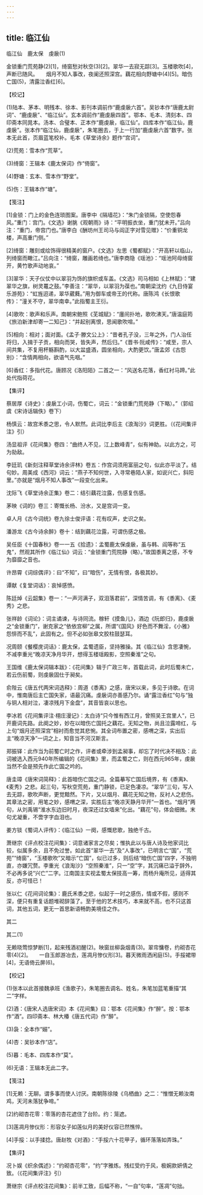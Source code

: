 ```yaml
---
---
---
```

title: 临江仙
---



临江仙　鹿太保　虔扆(1)


金锁重门荒苑静(2)[1]，绮窗愁对秋空(3)[2]。翠华一去寂无踪[3]。玉楼歌吹[4]，声断已随风。　　烟月不知人事改，夜阑还照深宫。藕花相向野塘中(4)[5]。暗伤亡国(5)，清露泣香红[6]。





【校记】


(1)陆本、茅本、明残本、徐本、影刊本调前作“鹿虔扆六首”。吴钞本作“唐鹿太尉词”、“鹿虔扆”、“临江仙”。玄本调前作“鹿虔扆四首”。鄂本、毛本、清刻本、四印斋本同晁本。汤本、合璧本、正本作“鹿虔扆，临江仙”。四库本作“临江仙，鹿虔扆”。张本作“临江仙，鹿虔扆”，朱笔圈去，于上一行加“鹿虔扆六首”数字。张本无此首，页眉蓝笔校补。毛本《草堂诗余》题作“宫词”。

(2)荒苑：雪本作“荒草”。

(3)绮窗：王辑本《鹿太保词》作“倚窗”。

(4)野塘：玄本、雪本作“野堂”。

(5)伤：王辑本作“塘”。





【笺注】


[1]金锁：门上的金色连琐图案。唐李中《隔墙花》：“朱门金锁隔，空使怨春风。”重门：宫门。《文选》谢朓《观朝雨》诗：“平明振衣坐，重门犹未开。”吕向注：“重门，帝宫门也。”唐李白《酬坊州王司马与阎正字对雪见赠》：“价重铜龙楼，声高重门侧。”

[2]绮窗：雕刻或绘饰得很精美的窗户。《文选》左思《蜀都赋》：“开高轩以临山，列绮窗而瞰江。”吕向注：“绮窗，雕画若绮也。”唐李商隐《瑶池》：“瑶池阿母绮窗开，黄竹歌声动地哀。”

[3]翠华：天子仪仗中以翠羽为饰的旗帜或车盖。《文选》司马相如《上林赋》：“建翠华之旗，树灵鼍之鼓。”李善注：“翠华，以翠羽为葆也。”南朝梁沈约《九日侍宴乐游苑》：“虹旌迢递，翠华葳蕤。”用为御车或帝王的代称。唐陈鸿《长恨歌传》：“潼关不守，翠华南幸。”此指蜀主王衍。

[4]歌吹：歌声和乐声。南朝宋鲍照《芜城赋》：“廛闬扑地，歌吹沸天。”唐温庭筠《旅泊新津却寄一二知己》：“并起别离恨，思闻歌吹喧。”

[5]相向：相对；面对面。《孟子·滕文公上》：“昔者孔子没，三年之外，门人治任将归，入揖于子贡，相向而哭，皆失声，然后归。”《晋书·阮咸传》：“咸至，宗人间共集，不复用杯觞斟酌，以大盆盛酒，圆坐相向，大酌更饮。”唐孟郊《古怨别》：“含情两相向，欲语气先咽。”

[6]香红：多指代花。唐顾况《洛阳陌》二首之一：“风送名花落，香红衬马蹄。”此处代指荷花。





【集评】


蔡居厚《诗史》：虔扆工小词，伤蜀亡，词云：“金锁重门荒苑静（下略）。”（郭绍虞《宋诗话辑佚》卷下）

杨慎云：故宫禾黍之思，令人默然。此词比李后主《浪淘沙》词更胜。（《花间集评注》引）

汤显祖评《花间集》卷四：“曲终人不见，江上数峰青”，似有神助。以此方之，可为勍敌。

李廷玑《新刻注释草堂诗余评林》卷五：作宫词须用富丽之句，似此亦平淡了。结句妙。周美成《西河》词云：“燕子不知何世，入寻常巷陌人家，如说兴亡，斜阳里。”亦就是“烟月不知人事改”一段变化出来。

沈际飞《草堂诗余正集》卷二：结引藕花泣露，伤感复伤感。

茅映《词的》卷三：寄慨长杨、汾水，又是宫词一变。

卓人月《古今词统》卷九徐士俊评语：花有叹声，史识之矣。

潘游龙《古今诗余醉》卷十：结到藕花泣露，可谓伤感之极。

吴任臣《十国春秋》卷一一五《拾遗》：孟蜀鹿太保虔扆，虽与韩、阎等称“五鬼”，然观其所作《临江仙》词云：“金锁重门荒院静（略）。”故国黍离之感，不专为靡靡之音也。

许昂霄《词综偶评》：曰“不知”，曰“暗伤”，无情有恨，各极其妙。

谭献《复堂词话》：哀悼感愤。

陈廷焯《云韶集》卷一：“一声河满子，双泪落君前”，深情苦调，有《黍离》、《麦秀》之悲。

张祥龄《词论》：词主谲谏，与诗同流。稼轩《摸鱼儿》，酒边《阮郎归》，鹿虔扆之“金锁重门”，谢克家之“依依宫柳”之属，所谓“《国风》好色而不舞淫，《小雅》怨悱而不乱”，此固有之。但不必如张皋文胶柱鼓瑟耳。

况周颐《餐樱庑词话》：鹿太保，孟蜀遗臣，坚持雅操。其《临江仙》含思凄惋，不减李重光“晚凉天净月华开，想得玉楼瑶殿影，空照秦淮”之句。

王国维《鹿太保词辑本跋》：《花间集》辑于广政三年，首载此词，此时后蜀未亡，若云伤前蜀，则虔扆固仕于昶矣。

俞陛云《唐五代两宋词选释》：周道《黍离》之感，唐宋以来，多见于诗歌。在词中，惟南唐后主亡国失家，语最沉痛。虔扆词亦善感乃尔。诵“露泣香红”句与“独与铜人相对泣，凄凉残月下金盘”，其音皆哀以思也。

李冰若《花间集评注·栩庄漫记》：太白诗“只今惟有西江月，曾照吴王宫里人”，已开鹿词先路。此阕之妙，妙在以暗伤亡国托之藕花。无知之物，尚且泣露啼红，与上句“烟月还照深宫”相衬而愈觉其悲惋。其全词布置之密，感喟之深，实出后主“晚凉天净”一词之上，知音当不河汉斯言。

郑振铎：此作当为前蜀亡时之作，评者或牵涉到孟昶事，却忘了时代决不相及：此词被选入西元940年所编辑的《花间集》里，而孟蜀之亡，则在西元965年，虔扆当然不会是预先作此亡国之吟的。

唐圭璋《唐宋词简释》：此首暗伤亡国之词。全篇摹写亡国后境界，有《黍离》、《麦秀》之悲。起三句，写秋空荒苑，重门静锁，已足色凄凉。“翠华”三句，写人去无踪，歌吹声断，更觉黯然。下片，又以烟月、藕花无知之物，反衬人之悲伤。其章法之密，用笔之妙，感喟之深，实胜后主“晚凉天静月华开”一首也。“烟月”两句，从刘禹锡“淮水东边旧时月，夜深还过女墙来”化出。“藕花”句，体会细微。末句尤凝重，不啻字字血泪也。

姜方锬《蜀词人评传》：《临江仙》一阕，感慨悲歌，独绝千古。

萧继宗《评点校注花间集》：词意诸家言之尽矣；惟执此以与唐人诗及他家词比较，似属多余，且不免过誉。如此首“翠华一去”及“人事改”，已明言亡“国”，“荒苑”“绮窗”，“玉楼歌吹”又暗示“亡国”，似已过多，则后结“暗伤亡国”四字，不独明直，亦嫌冗赘。李重光《浪淘沙》“空照秦淮”，只一“空”字，其沉痛已溢于辞外，不必再多说“兴亡”二字。江南国主实视孟蜀太保技高一筹，而杨升庵所见，适得其反，亦可怪已！

张以仁《花间词论集》：鹿氏禾黍之悲，似起于一时之感伤，情或不假，感则不深，便只有重复话题堆砌辞藻了。至于他的艺术技巧，本来就不高，也不只这首词，其他五词，更无一首思新语畅韵美境佳之作。





其二

其二(1)


无赖晓莺惊梦断[1]，起来残酒初醒(2)。映窗丝柳袅烟青(3)。翠帘慵卷，约砌杏花零(4)[2]。　　一自玉郎游冶去，莲凋月惨仪形[3]。暮天微雨洒闲庭(5)。手挼裙带[4]，无语倚云屏(6)。





【校记】


(1)张本以此首接魏承班《渔歌子》，朱笔圈去调名、姓名，朱笔加蓝笔重描“其二”字样。

(2)酒：《唐宋人选唐宋词》本《花间集》曰：鄂本《花间集》作“醉”。按：鄂本作“酒”。四印斋本、林大椿《唐五代词》作“醉”。

(3)袅：全本作“嫋”。

(4)杏：吴钞本作“店”。

(5)暮：毛本、四库本作“莫”。

(6)无语：王辑本无此二字。





【笺注】


[1]无赖：无聊。谓多事而使人讨厌。南朝陈徐陵《乌栖曲》之二：“惟憎无赖汝南鸡，天河未落犹争啼。”

[2]约砌杏花零：零落的杏花遮住了台阶。约：笼遮。

[3]莲凋月惨仪形：形容女子如莲似月的美好仪容已然憔悴。

[4]手挼：以手揉捻。唐赵牧《对酒》：“手挼六十花甲子，循环落落如弄珠。”





【集评】


况卜娱《织余偶述》：“约砌杏花零”，“约”字雅炼。残红受约于风，极婉款妍倩之致。（《花间集评注》引）

萧继宗《评点校注花间集》：前半工致，后幅不称，“一自”句率，“莲凋”句拙。